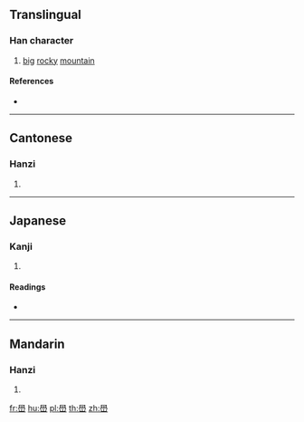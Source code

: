 {{character info/new}}
==Translingual==

===Han character===
{{Han char|rn=46|rad=山|as=13|sn=16|four=77772|canj=HBU,XHBU}}

# [[big]] [[rocky]] [[mountain]]

====References====
* {{Han ref|kx=0320.160|dkj=08503|dj=0620.210|hdz=10800.230|uh=5DA8|ud=23976|bh=E966|bd=59750}}

----

==Cantonese==

===Hanzi===
{{yue-hanzi|jyut=[[bok3]], [[hok6]]|y=bok3, hok6}}

# {{defn|lang=yue|sort=山13}}

----

==Japanese==

===Kanji===
{{ja-kanji|grade=|rs=山13}}

# {{defn|lang=ja|sort=山13}}

====Readings====
* {{ja-readings|on=[[かく]] (kaku), [[がく]] (gaku)|kun=}}

----

==Mandarin==

===Hanzi===
{{cmn-hanzi|pin=[[xué]] ([[xue2]])|wg=hsüeh<sup>2</sup>}}

# {{defn|lang=cmn|sort=山13}}

[[fr:嶨]]
[[hu:嶨]]
[[pl:嶨]]
[[th:嶨]]
[[zh:嶨]]
